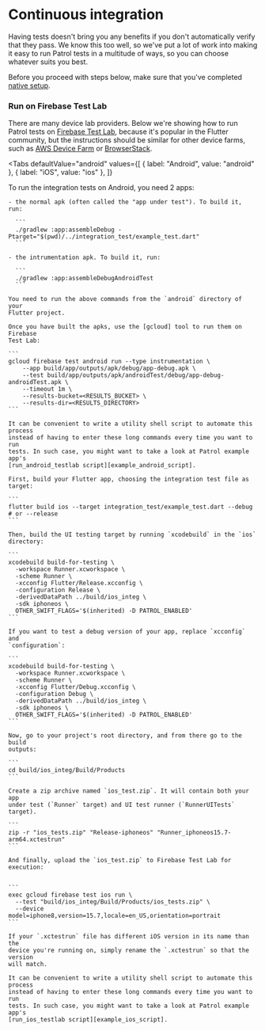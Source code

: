 # Continuous integration

Having tests doesn't bring you any benefits if you don't automatically verify
that they pass. We know this too well, so we've put a lot of work into making it
easy to run Patrol tests in a multitude of ways, so you can choose whatever
suits you best.

Before you proceed with steps below, make sure that you've completed [native setup].

### Run on Firebase Test Lab

There are many device lab providers. Below we're showing how to run Patrol tests
on [Firebase Test Lab], because it's popular in the Flutter community, but the
instructions should be similar for other device farms, such as [AWS Device
Farm][aws_device_farm] or [BrowserStack][browserstack].

<Tabs
  defaultValue="android"
  values={[
    { label: "Android", value: "android" },
    { label: "iOS", value: "ios" },
  ]}
>
  <TabItem value="android">
    To run the integration tests on Android, you need 2 apps:

    - the normal apk (often called the "app under test"). To build it, run:

      ```
      ./gradlew :app:assembleDebug -Ptarget="$(pwd)/../integration_test/example_test.dart"
      ```

    - the intrumentation apk. To build it, run:

      ```
      ./gradlew :app:assembleDebugAndroidTest
      ```

    You need to run the above commands from the `android` directory of your
    Flutter project.

    Once you have built the apks, use the [gcloud] tool to run them on Firebase
    Test Lab:

    ```
    gcloud firebase test android run --type instrumentation \
        --app build/app/outputs/apk/debug/app-debug.apk \
        --test build/app/outputs/apk/androidTest/debug/app-debug-androidTest.apk \
        --timeout 1m \
        --results-bucket=<RESULTS_BUCKET> \
        --results-dir=<RESULTS_DIRECTORY>
    ```

    It can be convenient to write a utility shell script to automate this process
    instead of having to enter these long commands every time you want to run
    tests. In such case, you might want to take a look at Patrol example app's
    [run_android_testlab script][example_android_script].

  </TabItem>
  <TabItem value="ios">

    First, build your Flutter app, choosing the integration test file as target:

    ```
    flutter build ios --target integration_test/example_test.dart --debug # or --release
    ```

    Then, build the UI testing target by running `xcodebuild` in the `ios`
    directory:

    ```
    xcodebuild build-for-testing \
      -workspace Runner.xcworkspace \
      -scheme Runner \
      -xcconfig Flutter/Release.xcconfig \
      -configuration Release \
      -derivedDataPath ../build/ios_integ \
      -sdk iphoneos \
      OTHER_SWIFT_FLAGS='$(inherited) -D PATROL_ENABLED'
    ```

    If you want to test a debug version of your app, replace `xcconfig` and
    `configuration`:

    ```
    xcodebuild build-for-testing \
      -workspace Runner.xcworkspace \
      -scheme Runner \
      -xcconfig Flutter/Debug.xcconfig \
      -configuration Debug \
      -derivedDataPath ../build/ios_integ \
      -sdk iphoneos \
      OTHER_SWIFT_FLAGS='$(inherited) -D PATROL_ENABLED'
    ```

    Now, go to your project's root directory, and from there go to the build
    outputs:

    ```
    cd build/ios_integ/Build/Products
    ```

    Create a zip archive named `ios_test.zip`. It will contain both your app
    under test (`Runner` target) and UI test runner (`RunnerUITests` target).

    ```
    zip -r "ios_tests.zip" "Release-iphoneos" "Runner_iphoneos15.7-arm64.xctestrun"
    ```

    And finally, upload the `ios_test.zip` to Firebase Test Lab for execution:


    ```
    exec gcloud firebase test ios run \
      --test "build/ios_integ/Build/Products/ios_tests.zip" \
      --device model=iphone8,version=15.7,locale=en_US,orientation=portrait
    ```

    If your `.xctestrun` file has different iOS version in its name than the
    device you're running on, simply rename the `.xctestrun` so that the version
    will match.

    It can be convenient to write a utility shell script to automate this process
    instead of having to enter these long commands every time you want to run
    tests. In such case, you might want to take a look at Patrol example app's
    [run_ios_testlab script][example_ios_script].

  </TabItem>
</Tabs>

[native setup]: /native/setup
[gcloud]: https://cloud.google.com/sdk/gcloud
[example_android_script]: https://github.com/leancodepl/patrol/blob/master/packages/patrol/example/run_android_testlab
[example_ios_script]: https://github.com/leancodepl/patrol/blob/master/packages/patrol/example/run_ios_testlab
[firebase test lab]: https://firebase.google.com/products/test-lab
[aws_device_farm]: https://aws.amazon.com/device-farm
[browserstack]: https://www.browserstack.com/app-automate
